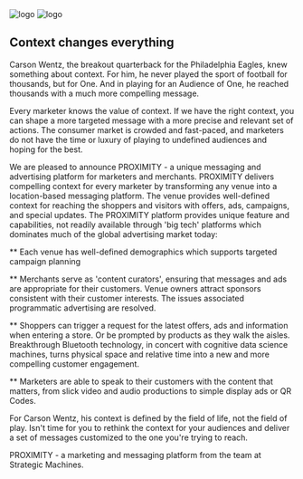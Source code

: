 
<div className={styles["Welcome"]}>

<div className={styles["logo"]}>
  <img src={naviLogo} className={styles["logo-navi"]} alt="logo" />
  <img src={reactLogo} className={styles["logo-react"]} alt="logo" />
</div>

## Context changes everything
Carson Wentz, the breakout quarterback for the Philadelphia Eagles, knew something about context. For him, he never played the sport of football for thousands, but for One. And in playing for an Audience of One, he reached thousands with a much more compelling message.

Every marketer knows the value of context. If we have the right context, you can shape a more targeted message with a more precise and relevant set of actions. The consumer market is crowded and fast-paced, and marketers do not have the time or luxury of playing to undefined audiences and hoping for the best.

We are pleased to announce PROXIMITY - a unique messaging and advertising platform for marketers and merchants. PROXIMITY delivers compelling context for every marketer by transforming any venue into a location-based messaging platform. The venue provides well-defined context for reaching the shoppers and visitors with offers, ads, campaigns, and special updates. The PROXIMITY platform provides unique feature and capabilities, not readily available through 'big tech' platforms which dominates much of the global advertising market today:

** Each venue has well-defined demographics which supports targeted campaign planning

** Merchants serve as 'content curators', ensuring that messages and ads are appropriate for their customers. Venue owners attract sponsors consistent with their customer interests. The issues associated programmatic advertising are resolved.

** Shoppers can trigger a request for the latest offers, ads and information when entering a store. Or be prompted by products as they walk the aisles. Breakthrough Bluetooth technology, in concert with cognitive data science machines, turns physical space and relative time into a new and more compelling customer engagement.

** Marketers are able to speak to their customers with the content that matters, from slick video and audio productions to simple display ads or QR Codes. 

For Carson Wentz, his context is defined by the field of life, not the field of play. Isn't time for you to rethink the context for your audiences and deliver a set of messages customized to the one you're trying to reach.

PROXIMITY - a marketing and messaging platform from the team at Strategic Machines.
</div>
